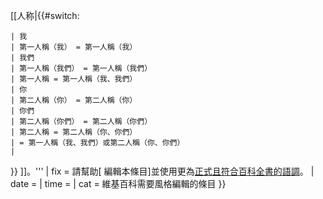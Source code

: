 {{ambox
| name  = Inappropriate person
| subst = <includeonly>{{subst:</includeonly><includeonly>substcheck}}</includeonly>
| type = style
| sect = {{{1|}}}
| issue = '''使用{{#if:{{{3|}}}|{{{3}}}|不適當的}}[[人称|{{#switch: {{lc: {{{2|}}}}}
 | 我
 | 第一人稱（我） = 第一人稱（我）
 | 我們
 | 第一人稱（我們） = 第一人稱（我們）
 | 第一人稱 = 第一人稱（我、我們）
 | 你
 | 第二人稱（你） = 第二人稱（你）
 | 你們
 | 第二人稱（你們） = 第二人稱（你們）
 | 第二人稱 = 第二人稱（你、你們）
 | = 第一人稱（我、我們）或第二人稱（你、你們）
 | {{{2}}}
}}
]]。'''
| fix = 請幫助[{{fullurl:{{FULLPAGENAME}}|action=edit}} 編輯本條目]並使用更為[[Wikipedia:更优秀条目写作指南#語調|正式且符合百科全書的語調]]。
| date  = {{{date|}}}
| time  = {{{time|}}}
| cat = 維基百科需要風格編輯的條目
}}<noinclude>{{documentation}}</noinclude>